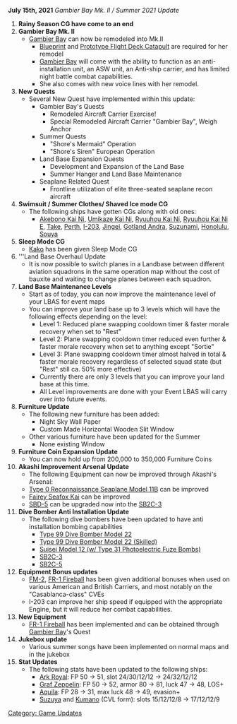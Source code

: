 '''July 15th, 2021''' ''Gambier Bay Mk. II / Summer 2021 Update''

#'''Rainy Season CG have come to an end'''
#'''Gambier Bay Mk. II'''
#* [[Gambier Bay]] can now be remodeled into Mk.II
#** [[Blueprint]] and [[Prototype Flight Deck Catapult]] are required for her remodel
#** [[Gambier Bay]] will come with the ability to function as an anti-installation unit, an ASW unit, an Anti-ship carrier, and has limited night battle combat capabilities.
#** She also comes with new voice lines with her remodel.
#'''New Quests'''
#* Several New Quest have implemented within this update:
#** Gambier Bay's Quests
#*** Remodeled Aircraft Carrier Exercise!
#*** Special Remodeled Aircraft Carrier "Gambier Bay", Weigh Anchor
#** Summer Quests
#*** "Shore's Mermaid" Operation
#*** "Shore's Siren" European Operation
#** Land Base Expansion Quests
#*** Development and Expansion of the Land Base
#*** Summer Hanger and Land Base Maintenance
#** Seaplane Related Quest
#*** Frontline utilization of elite three-seated seaplane recon aircraft
# '''Swimsuit / Summer Clothes/ Shaved Ice mode CG'''
#* The following ships have gotten CGs along with old ones:
#** [[Akebono Kai Ni]], [[Umikaze Kai Ni]], [[Ryuuhou Kai Ni]], [[Ryuuhou Kai Ni E]], [[Take]], [[Perth]], [[I-203]], [[Jingei]], [[Gotland Andra]], [[Suzunami]], [[Honolulu]], [[Souya]]
# '''Sleep Mode CG'''
#* [[Kako]] has been given Sleep Mode CG
#'''Land Base Overhaul Update
#* It is now possible to switch planes in a Landbase between different aviation squadrons in the same operation map without the cost of bauxite and waiting to change planes between each squadron.
#'''Land Base Maintenance Levels'''
#* Start as of today, you can now improve the maintenance level of your LBAS for event maps
#* You can improve your land base up to 3 levels which will have the following effects depending on the level:
#** Level 1: Reduced plane swapping cooldown timer & faster morale recovery when set to "Rest"
#** Level 2: Plane swapping cooldown timer reduced even further & faster morale recovery when set to anything except "Sortie"
#** Level 3: Plane swapping cooldown timer almost halved in total & faster morale recovery regardless of selected squad state (but "Rest" still ca. 50% more effective)
#** Currently there are only 3 levels that you can improve your land base at this time.
#** All Level improvements are done with your Event LBAS will carry over into future events.
#'''Furniture Update'''
#* The following new furniture has been added:
#** Night Sky Wall Paper
#** Custom Made Horizontal Wooden Slit Window
#* Other various furniture have been updated for the Summer
#** None existing Window
# '''Furniture Coin Expansion Update'''
#* You can now hold up from 200,000 to 350,000 Furniture Coins
#'''Akashi Improvement Arsenal Update'''
#* The following Equipment can now be improved through Akashi's Arsenal:
#* [[Type 0 Reconnaissance Seaplane Model 11B]] can be improved
#* [[Fairey Seafox Kai]] can be improved
#* [[SBD-5]] can be upgraded now into the [[SB2C-3]]
#'''Dive Bomber Anti Installation Update'''
#* The following dive bombers have been updated to have anti installation bombing capabilities
#** [[Type 99 Dive Bomber Model 22]]
#** [[Type 99 Dive Bomber Model 22 (Skilled)]]
#** [[Suisei Model 12 (w/ Type 31 Photoelectric Fuze Bombs)]]
#** [[SB2C-3]]
#** [[SB2C-5]]
#'''Equipment Bonus updates'''
#* [[FM-2]], [[FR-1 Fireball]] has been given additional bonuses when used on various American and British Carriers, and most notably on the "Casablanca-class" CVEs
#* I-203 can improve her ship speed if equipped with the appropriate Engine, but it will reduce her combat capabilities.
#''' New Equipment'''
#* [[FR-1 Fireball]] has been implemented and can be obtained through [[Gambier Bay]]'s Quest
#'''Jukebox update'''
#* Various summer songs have been implemented on normal maps and in the jukebox
#'''Stat Updates'''
#* The following stats have been updated to the following ships:
#** [[Ark Royal]]: FP 50 -> 51, slot 24/30/12/12 -> 24/32/12/12
#** [[Graf Zeppelin]]: FP 50 -> 52, armor 80 -> 81, luck 47 -> 48, LOS+
#** [[Aquila]]: FP 28 -> 31, max luck 48 -> 49, evasion+
#** [[Suzuya]] and [[Kumano]]  (CVL form): slots 15/12/12/8 -> 17/12/12/9

[[Category: Game Updates]]